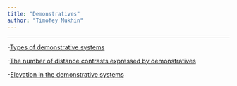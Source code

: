 ```yaml
---
title: "Demonstratives"
author: "Timofey Mukhin"
---
```


---------------------------------------

-[Types of demonstrative systems](types_of_demonstrative_systems.html)

-[The number of distance contrasts expressed by demonstratives](distance_contrasts.html)

-[Elevation in the demonstrative systems](elevation.html)